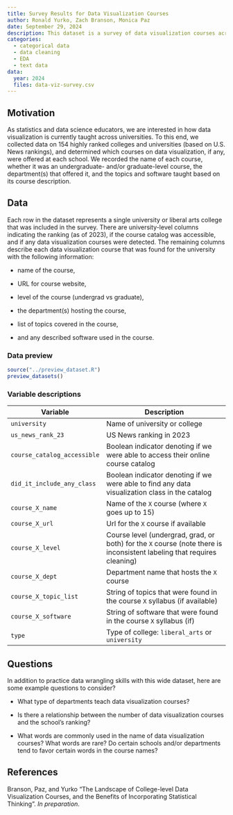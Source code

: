 ```yaml
---
title: Survey Results for Data Visualization Courses
author: Ronald Yurko, Zach Branson, Monica Paz
date: September 29, 2024
description: This dataset is a survey of data visualization courses across universities and liberal arts colleges, containing information for each course that was found. This includes which departments teach data visualization courses, as well as the types of statistics and data science topics that are covered.
categories:
  - categorical data
  - data cleaning
  - EDA
  - text data
data:
  year: 2024
  files: data-viz-survey.csv
---
```


## Motivation

As statistics and data science educators, we are interested in how data visualization is currently taught across universities. To this end, we collected data on 154 highly ranked colleges and universities (based on U.S. News rankings), and determined which courses on data visualization, if any, were offered at each school. We recorded the name of each course, whether it was an undergraduate- and/or graduate-level course, the department(s) that offered it, and the topics and software taught based on its course description. 

## Data

Each row in the dataset represents a single university or liberal arts college that was included in the survey. There are university-level columns indicating the ranking (as of 2023), if the course catalog was accessible, and if any data visualization courses were detected. The remaining columns describe each data visualization course that was found for the university with the following information: 

+ name of the course,

+ URL for course website,

+ level of the course (undergrad vs graduate),

+ the department(s) hosting the course,

+ list of topics covered in the course,

+ and any described software used in the course. 

### Data preview

```r
source("../preview_dataset.R")
preview_datasets()
```

### Variable descriptions

| Variable | Description |
|----|-------------|
| `university` | Name of university or college |
| `us_news_rank_23` | US News ranking in 2023 |
| `course_catalog_accessible` | Boolean indicator denoting if we were able to access their online course catalog |
| `did_it_include_any_class` | Boolean indicator denoting if we were able to find any data visualization class in the catalog |
| `course_X_name` | Name of the `X` course (where `X` goes up to 15)  |
| `course_X_url` | Url for the `X` course if available  |
| `course_X_level` | Course level (undergrad, grad, or both) for the `X` course (note there is inconsistent labeling that requires cleaning)  |
| `course_X_dept` | Department name that hosts the `X` course |
| `course_X_topic_list` | String of topics that were found in the course `X` syllabus (if available) |
| `course_X_software` | String of software that were found in the course `X` syllabus (if)  |
| `type` | Type of college: `liberal_arts` or `university` | 

## Questions

In addition to practice data wrangling skills with this wide dataset, here are some example questions to consider?

+ What type of departments teach data visualization courses?

+ Is there a relationship between the number of data visualization courses and the school's ranking?

+ What words are commonly used in the name of data visualization courses? What words are rare? Do certain schools and/or departments tend to favor certain words in the course names?

## References

Branson, Paz, and Yurko "The Landscape of College-level Data Visualization Courses, and the Benefits of Incorporating Statistical Thinking". *In preparation*.

